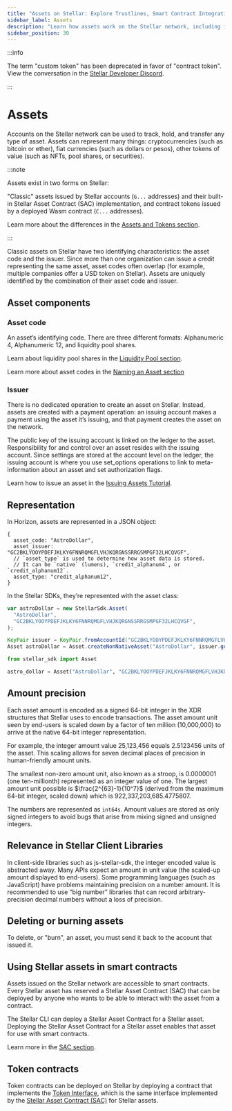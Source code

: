 ```yaml
---
title: "Assets on Stellar: Explore Trustlines, Smart Contract Integration & More"
sidebar_label: Assets
description: "Learn how assets work on the Stellar network, including issuing, transferring, and managing tokens. Explore trustlines, using assets in smart contracts, & more."
sidebar_position: 30
---
```


:::info

The term "custom token" has been deprecated in favor of "contract token". View the conversation in the [Stellar Developer Discord](https://discord.com/channels/897514728459468821/966788672164855829/1359276952971640953).

:::

# Assets


Accounts on the Stellar network can be used to track, hold, and transfer any type of asset. Assets can represent many things: cryptocurrencies (such as bitcoin or ether), fiat currencies (such as dollars or pesos), other tokens of value (such as NFTs, pool shares, or securities).

:::note

Assets exist in two forms on Stellar:

"Classic" assets issued by Stellar accounts (`G...` addresses) and their built-in Stellar Asset Contract (SAC) implementation, and contract tokens issued by a deployed Wasm contract (`C...` addresses).

Learn more about the differences in the [Assets and Tokens section](../../../tokens/README.mdx).

:::

Classic assets on Stellar have two identifying characteristics: the asset code and the issuer. Since more than one organization can issue a credit representing the same asset, asset codes often overlap (for example, multiple companies offer a USD token on Stellar). Assets are uniquely identified by the combination of their asset code and issuer.

## Asset components

### Asset code

An asset’s identifying code. There are three different formats: Alphanumeric 4, Alphanumeric 12, and liquidity pool shares.

Learn about liquidity pool shares in the [Liquidity Pool section](../liquidity-on-stellar-sdex-liquidity-pools.mdx).

Learn more about asset codes in the [Naming an Asset section](../../../tokens/control-asset-access.mdx#naming-an-asset)

### Issuer

There is no dedicated operation to create an asset on Stellar. Instead, assets are created with a payment operation: an issuing account makes a payment using the asset it’s issuing, and that payment creates the asset on the network.

The public key of the issuing account is linked on the ledger to the asset. Responsibility for and control over an asset resides with the issuing account. Since settings are stored at the account level on the ledger, the issuing account is where you use set_options operations to link to meta-information about an asset and set authorization flags.

Learn how to issue an asset in the [Issuing Assets Tutorial](../../../tokens/how-to-issue-an-asset.mdx).

## Representation

In Horizon, assets are represented in a JSON object:

<CodeExample>

```json5
{
  asset_code: "AstroDollar",
  asset_issuer: "GC2BKLYOOYPDEFJKLKY6FNNRQMGFLVHJKQRGNSSRRGSMPGF32LHCQVGF",
  // `asset_type` is used to determine how asset data is stored.
  // It can be `native` (lumens), `credit_alphanum4`, or `credit_alphanum12`.
  asset_type: "credit_alphanum12",
}
```

</CodeExample>

In the Stellar SDKs, they’re represented with the asset class:

<CodeExample>

```js
var astroDollar = new StellarSdk.Asset(
  "AstroDollar",
  "GC2BKLYOOYPDEFJKLKY6FNNRQMGFLVHJKQRGNSSRRGSMPGF32LHCQVGF",
);
```

```java
KeyPair issuer = KeyPair.fromAccountId("GC2BKLYOOYPDEFJKLKY6FNNRQMGFLVHJKQRGNSSRRGSMPGF32LHCQVGF");
Asset astroDollar = Asset.createNonNativeAsset("AstroDollar", issuer.getAccountId());
```

```python
from stellar_sdk import Asset

astro_dollar = Asset("AstroDollar", "GC2BKLYOOYPDEFJKLKY6FNNRQMGFLVHJKQRGNSSRRGSMPGF32LHCQVGF")
```

</CodeExample>

## Amount precision

Each asset amount is encoded as a signed 64-bit integer in the XDR structures that Stellar uses to encode transactions. The asset amount unit seen by end-users is scaled down by a factor of ten million (10,000,000) to arrive at the native 64-bit integer representation.

For example, the integer amount value 25,123,456 equals 2.5123456 units of the asset. This scaling allows for seven decimal places of precision in human-friendly amount units.

The smallest non-zero amount unit, also known as a stroop, is 0.0000001 (one ten-millionth) represented as an integer value of one. The largest amount unit possible is $\frac{2^{63}-1}{10^7}$ (derived from the maximum 64-bit integer, scaled down) which is 922,337,203,685.4775807.

The numbers are represented as `int64s`. Amount values are stored as only signed integers to avoid bugs that arise from mixing signed and unsigned integers.

## Relevance in Stellar Client Libraries

In client-side libraries such as js-stellar-sdk, the integer encoded value is abstracted away. Many APIs expect an amount in unit value (the scaled-up amount displayed to end-users). Some programming languages (such as JavaScript) have problems maintaining precision on a number amount. It is recommended to use “big number” libraries that can record arbitrary-precision decimal numbers without a loss of precision.

## Deleting or burning assets

To delete, or "burn", an asset, you must send it back to the account that issued it.

## Using Stellar assets in smart contracts

Assets issued on the Stellar network are accessible to smart contracts. Every Stellar asset has reserved a Stellar Asset Contract (SAC) that can be deployed by anyone who wants to be able to interact with the asset from a contract.

The Stellar CLI can deploy a Stellar Asset Contract for a Stellar asset. Deploying the Stellar Asset Contract for a Stellar asset enables that asset for use with smart contracts.

Learn more in the [SAC section](../../../tokens/stellar-asset-contract.mdx).

## Token contracts

Token contracts can be deployed on Stellar by deploying a contract that implements the [Token Interface](../../../tokens/token-interface.mdx), which is the same interface implemented by the [Stellar Asset Contract (SAC)](../../../tokens/stellar-asset-contract.mdx) for Stellar assets.
